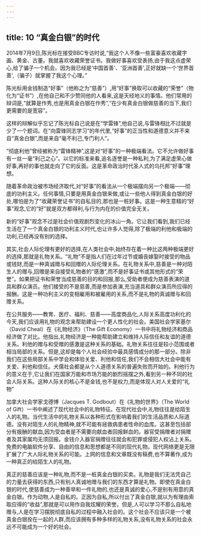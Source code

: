 ```yaml
---
---
---
```

title: 10 “真金白银”的时代
---



2014年7月9日,陈光标在接受BBC专访时说,“我这个人不像一些富豪喜欢收藏字画、黄金、古董。我就喜欢收藏荣誉证书。我做好事喜欢受表扬,由于我这点虚荣心,给了骗子一个机会。因为我已经是‘中国首善’、‘亚洲首善',正好就缺一个‘世界首善',（骗子）就掌握了我这个心理。”

陈光标用金钱制造“好事”（他称之为“慈善”）,用“好事”换取可以收藏的“荣誉”（物化为“证书”）,在他自己和不少赞同他的人看来,这是天经地义的事情。他们常用的辩词是,“就算是作秀,也是用真金白银在作秀”,“在少有真金白银做慈善的当下,我们更需要的是宽容”。

这样的辩解似乎忘记了陈光标自己说是在“学雷锋”,他自己说,与雷锋相比不过就是少了一个题词。在“向雷锋同志学习”的年代里,“好事”的正当性和道德意义并不来自“真金白银”,而是来自“毫不利己,专门利人”。

“彻底利他”曾经被称为“雷锋精神”,这是对“好事”的一种极端看法。它不允许做好事有一丝一毫“利己之心”。以它的标准来看,追名逐誉是一种私利,为了满足虚荣心做好事,再好的事也就走向了它的反面。这是革命政治时代圣人式的乌托邦“好事”理想。

随着革命政治被市场经济取代,对“好事”的看法从一个极端摆向另一个极端——彻底的功利主义。任何事情,只要是用真金白银来做,或让一些他人得到真金白银的好处,哪怕是为了“收藏荣誉证书”的自私目的,那也是一桩好事。这是一种生意精的“好事”观念,它的“好”就是双方都得利,与行为内在的价值完全无关。

新的“好事”观念不过是社会价值观剧烈变化的冰山一角。它让我们看到,我们已经生活在了一个真金白银的功利主义时代,也让许多人觉得,除了极端的利他和极端的功利,已经再没有别的选择。

其实,社会人际伦理有更好的选择,在人类社会中,始终存在着一种比这两种极端更好的选择,那就是礼物关系。“礼物”不是指人们在过年过节或婚丧嫁娶时接受的物品或钱财,而是一种真诚赠与和回赠的人际伦理关系。在礼物关系中,慈善是一种对陌生人的赠与,回赠是来自接受礼物者的“感激”,而不是好事证书或其他形式的“荣誉”。如果把证书和荣誉当成慈善的目的和回报,那么,受助者便成为慈善表演的道具和群众演员。他们接受的不是慈善,而是参加表演,充当道具和群众演员所应得的报酬。这是一种功利主义的变相雇用和被雇用的关系,而不是礼物的真诚赠与和回赠关系。

在公共服务——教育、医疗、福利、慈善——高度商品化,人际关系高度功利化的今天,我们应该用礼物的观念来帮助建设一个更人性化的社会。美国社会学家基尔（David Cheal）在《礼物经济》（The Gift Economy）一书中将礼物经济和商品经济做了对比。他指出,礼物经济是一种能帮助建立和维持人际信任和友谊的道德关系。利他的赠与和受赠的感激是这种关系的基础。礼物关系往往是较小范围或者相当局部的关系。但是,这却是每个人社会经验中最具感情成分的那一部分。除非我们在这些局部关系中学会和体验关爱、利他和信任,我们不会相信大社会中能有关爱、利他和信任。犬儒社会都是从个人道德关系的普遍失败而开始的。利他行为的意义在于,它让我们在国家万能和市场万能的剧烈摇摆之外,看到另一种不同的社会人际关系。这种人际关的核心不是金钱,也不是权力,而是体现人对人关爱的“礼物”

加拿大社会学家戈德博（Jacques T. Godbout）在《礼物的世界》（The World of Gift）一书中阐述了现代社会中的礼物特征。在现代社会中,礼物往往是给陌生人的礼物。当代生活中的礼物关系以各种形式在影响着我们的生活品质和人际道德。没有对陌生人的礼物精神,就不可能有拯救病患者性命的血库。这甚至包括部分有报酬的献血,因为受血者是不需要向献血者回报鲜血的。器官受捐赠者对捐赠者及其家属均无须回报。金钱介入器官捐赠往往就会和犯罪或侵犯人权沾上关系。免费的电脑软件分享、自由的信息和思想都是不同的现代礼物。现代网络更是无限扩展了广大人际礼物关系的可能。上网的信息和文章既没有稿费,也不算著作,成为一种真正的给陌生人的礼物。

真正的慈善应该是一种礼物,而不是一桩真金白银的买卖。礼物是我们无法凭自己的力量去获得的东西,只有别人真诚地赠与我们的东西才算是礼物。即使在真金白银的时代,使慈善成为一种善举和一件礼物的,也还是真诚的爱心,不是别有用意的真金白银。作为动物,人是自私的。正因为自私,所以付出了真金白银,就以为有理由索取应得的“收益”,那就是可以用作自我炫耀的荣誉。但是,人可以学习不那么自私地赠与,人是在学习摆脱彻底自私的过程中融入社会的。这个社会不应该只是一个被真金白银拴在一起的人群,而应该拥有多种多样的礼物关系,没有礼物关系的社会永远不可能成为一个好的社会。